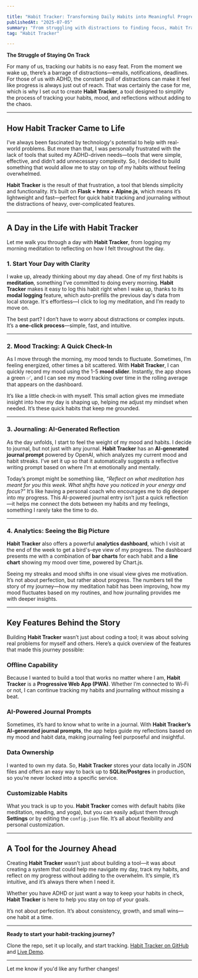 ```yaml
---

title: "Habit Tracker: Transforming Daily Habits into Meaningful Progress"
publishedAt: "2025-07-05"
summary: "From struggling with distractions to finding focus, Habit Tracker was born out of the need for a simple, effective tool to track habits, moods, and journaling, especially for those managing ADHD."
tag: "Habit Tracker"

---
```


**The Struggle of Staying On Track**

For many of us, tracking our habits is no easy feat. From the moment we wake up, there’s a barrage of distractions—emails, notifications, deadlines. For those of us with ADHD, the constant pull of distractions can make it feel like progress is always just out of reach. That was certainly the case for me, which is why I set out to create **Habit Tracker**, a tool designed to simplify the process of tracking your habits, mood, and reflections without adding to the chaos.

---

## How Habit Tracker Came to Life

I’ve always been fascinated by technology's potential to help with real-world problems. But more than that, I was personally frustrated with the lack of tools that suited my ADHD-driven needs—tools that were simple, effective, and didn’t add unnecessary complexity. So, I decided to build something that would allow me to stay on top of my habits without feeling overwhelmed.

**Habit Tracker** is the result of that frustration, a tool that blends simplicity and functionality. It’s built on **Flask + htmx + Alpine.js**, which means it’s lightweight and fast—perfect for quick habit tracking and journaling without the distractions of heavy, over-complicated features.

---

## A Day in the Life with Habit Tracker

Let me walk you through a day with **Habit Tracker**, from logging my morning meditation to reflecting on how I felt throughout the day.

### **1. Start Your Day with Clarity**

I wake up, already thinking about my day ahead. One of my first habits is **meditation**, something I’ve committed to doing every morning. **Habit Tracker** makes it easy to log this habit right when I wake up, thanks to its **modal logging** feature, which auto-prefills the previous day's data from local storage. It's effortless—I click to log my meditation, and I’m ready to move on.

The best part? I don’t have to worry about distractions or complex inputs. It’s a **one-click process**—simple, fast, and intuitive.

---

### **2. Mood Tracking: A Quick Check-In**

As I move through the morning, my mood tends to fluctuate. Sometimes, I’m feeling energized, other times a bit scattered. With **Habit Tracker**, I can quickly record my mood using the 1-5 **mood slider**. Instantly, the app shows a green ✅, and I can see my mood tracking over time in the rolling average that appears on the dashboard.

It’s like a little check-in with myself. This small action gives me immediate insight into how my day is shaping up, helping me adjust my mindset when needed. It’s these quick habits that keep me grounded.

---

### **3. Journaling: AI-Generated Reflection**

As the day unfolds, I start to feel the weight of my mood and habits. I decide to journal, but not just with any journal. **Habit Tracker** has an **AI-generated journal prompt** powered by OpenAI, which analyzes my current mood and habit streaks. I’ve set it up so that it automatically suggests a reflective writing prompt based on where I’m at emotionally and mentally.

Today’s prompt might be something like, *“Reflect on what meditation has meant for you this week. What shifts have you noticed in your energy and focus?”* It’s like having a personal coach who encourages me to dig deeper into my progress. This AI-powered journal entry isn’t just a quick reflection—it helps me connect the dots between my habits and my feelings, something I rarely take the time to do.

---

### **4. Analytics: Seeing the Big Picture**

**Habit Tracker** also offers a powerful **analytics dashboard**, which I visit at the end of the week to get a bird's-eye view of my progress. The dashboard presents me with a combination of **bar charts** for each habit and a **line chart** showing my mood over time, powered by Chart.js.

Seeing my streaks and mood shifts in one visual view gives me motivation. It’s not about perfection, but rather about progress. The numbers tell the story of my journey—how my meditation habit has been improving, how my mood fluctuates based on my routines, and how journaling provides me with deeper insights.

---

## Key Features Behind the Story

Building **Habit Tracker** wasn’t just about coding a tool; it was about solving real problems for myself and others. Here’s a quick overview of the features that made this journey possible:

### **Offline Capability**

Because I wanted to build a tool that works no matter where I am, **Habit Tracker** is a **Progressive Web App (PWA)**. Whether I’m connected to Wi-Fi or not, I can continue tracking my habits and journaling without missing a beat.

### **AI-Powered Journal Prompts**

Sometimes, it’s hard to know what to write in a journal. With **Habit Tracker’s** **AI-generated journal prompts**, the app helps guide my reflections based on my mood and habit data, making journaling feel purposeful and insightful.

### **Data Ownership**

I wanted to own my data. So, **Habit Tracker** stores your data locally in JSON files and offers an easy way to back up to **SQLite/Postgres** in production, so you’re never locked into a specific service.

### **Customizable Habits**

What you track is up to you. **Habit Tracker** comes with default habits (like meditation, reading, and yoga), but you can easily adjust them through **Settings** or by editing the `config.json` file. It’s all about flexibility and personal customization.

---

## A Tool for the Journey Ahead

Creating **Habit Tracker** wasn’t just about building a tool—it was about creating a system that could help me navigate my day, track my habits, and reflect on my progress without adding to the overwhelm. It’s simple, it’s intuitive, and it’s always there when I need it.

Whether you have ADHD or just want a way to keep your habits in check, **Habit Tracker** is here to help you stay on top of your goals.

It’s not about perfection. It’s about consistency, growth, and small wins—one habit at a time.

---

**Ready to start your habit-tracking journey?**

Clone the repo, set it up locally, and start tracking. [Habit Tracker on GitHub](https://github.com/jake0lawrence/habit-tracker) and [Live Demo](https://habit-tracker.onrender.com).

---

Let me know if you'd like any further changes!
